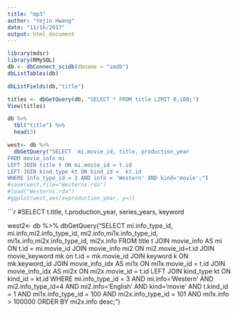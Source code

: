 ```yaml
---
title: "mp3"
author: "Yejin Hwang"
date: "11/16/2017"
output: html_document
---
```


```r
library(mdsr)
library(RMySQL)
db <- dbConnect_scidb(dbname = "imdb")
dbListTables(db)
```
```r
dbListFields(db,"title")
```
```r
titles <- dbGetQuery(db, "SELECT * FROM title LIMIT 0,100;")
View(titles)

db %>%
  tbl("title") %>%
  head(3)
```

```r
west<- db %>%
  dbGetQuery("SELECT  mi.movie_id, title, production_year
FROM movie_info mi
LEFT JOIN title t ON mi.movie_id = t.id
LEFT JOIN kind_type kt ON kind_id =  kt.id
WHERE info_type_id = 3 AND info = 'Western' AND kind='movie';")
#save(west,file="Westerns.rda")
#load("Westerns.rda")
#ggplot(west,aes(x=production_year, y=))
```

```r
#SELECT t.title, t.production_year, series_years, keyword

west2<- db %>%
  dbGetQuery("SELECT mi.info_type_id, mi.info,mi2.info_type_id, mi2.info,mi1x.info_type_id, mi1x.info,mi2x.info_type_id, mi2x.info
FROM title t
JOIN movie_info AS mi ON t.id = mi.movie_id
JOIN movie_info mi2 ON mi2.movie_id=t.id
JOIN movie_keyword mk on t.id = mk.movie_id
JOIN keyword k ON mk.keyword_id
JOIN movie_info_idx AS mi1x ON mi1x.movie_id = t.id
JOIN movie_info_idx AS mi2x ON mi2x.movie_id = t.id
LEFT JOIN kind_type kt ON kind_id =  kt.id
WHERE mi.info_type_id = 3 AND mi.info='Western' 
AND mi2.info_type_id=4 AND mi2.info='English'
AND kind='movie'
AND t.kind_id = 1
  AND mi1x.info_type_id = 100
  AND mi2x.info_type_id = 101
  AND mi1x.info > 100000
ORDER BY mi2x.info desc;")